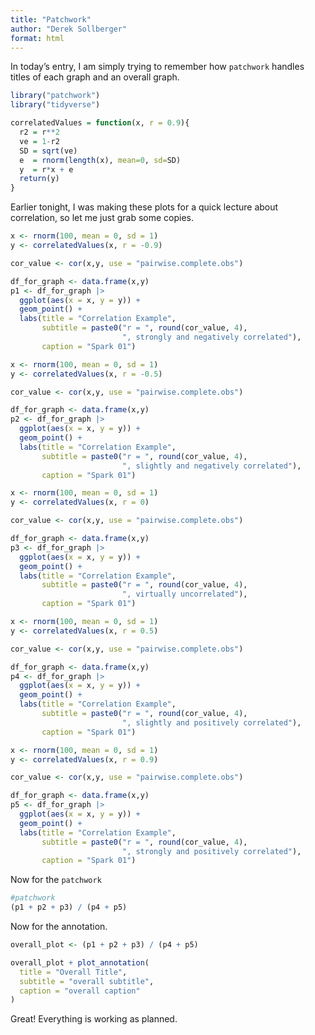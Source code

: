 ```yaml
---
title: "Patchwork"
author: "Derek Sollberger"
format: html
---
```


In today's entry, I am simply trying to remember how `patchwork` handles titles of each graph and an overall graph.

```r
library("patchwork")
library("tidyverse")

correlatedValues = function(x, r = 0.9){
  r2 = r**2
  ve = 1-r2
  SD = sqrt(ve)
  e  = rnorm(length(x), mean=0, sd=SD)
  y  = r*x + e
  return(y)
}
```

Earlier tonight, I was making these plots for a quick lecture about correlation, so let me just grab some copies.

```r
x <- rnorm(100, mean = 0, sd = 1)
y <- correlatedValues(x, r = -0.9)

cor_value <- cor(x,y, use = "pairwise.complete.obs")

df_for_graph <- data.frame(x,y)
p1 <- df_for_graph |>
  ggplot(aes(x = x, y = y)) +
  geom_point() +
  labs(title = "Correlation Example",
       subtitle = paste0("r = ", round(cor_value, 4), 
                         ", strongly and negatively correlated"),
       caption = "Spark 01")
```

```r
x <- rnorm(100, mean = 0, sd = 1)
y <- correlatedValues(x, r = -0.5)

cor_value <- cor(x,y, use = "pairwise.complete.obs")

df_for_graph <- data.frame(x,y)
p2 <- df_for_graph |>
  ggplot(aes(x = x, y = y)) +
  geom_point() +
  labs(title = "Correlation Example",
       subtitle = paste0("r = ", round(cor_value, 4), 
                         ", slightly and negatively correlated"),
       caption = "Spark 01")
```

```r
x <- rnorm(100, mean = 0, sd = 1)
y <- correlatedValues(x, r = 0)

cor_value <- cor(x,y, use = "pairwise.complete.obs")

df_for_graph <- data.frame(x,y)
p3 <- df_for_graph |>
  ggplot(aes(x = x, y = y)) +
  geom_point() +
  labs(title = "Correlation Example",
       subtitle = paste0("r = ", round(cor_value, 4), 
                         ", virtually uncorrelated"),
       caption = "Spark 01")
```

```r
x <- rnorm(100, mean = 0, sd = 1)
y <- correlatedValues(x, r = 0.5)

cor_value <- cor(x,y, use = "pairwise.complete.obs")

df_for_graph <- data.frame(x,y)
p4 <- df_for_graph |>
  ggplot(aes(x = x, y = y)) +
  geom_point() +
  labs(title = "Correlation Example",
       subtitle = paste0("r = ", round(cor_value, 4), 
                         ", slightly and positively correlated"),
       caption = "Spark 01")
```

```r
x <- rnorm(100, mean = 0, sd = 1)
y <- correlatedValues(x, r = 0.9)

cor_value <- cor(x,y, use = "pairwise.complete.obs")

df_for_graph <- data.frame(x,y)
p5 <- df_for_graph |>
  ggplot(aes(x = x, y = y)) +
  geom_point() +
  labs(title = "Correlation Example",
       subtitle = paste0("r = ", round(cor_value, 4), 
                         ", strongly and positively correlated"),
       caption = "Spark 01")
```

Now for the `patchwork`

```r
#patchwork
(p1 + p2 + p3) / (p4 + p5)
```

Now for the annotation.

```r
overall_plot <- (p1 + p2 + p3) / (p4 + p5)

overall_plot + plot_annotation(
  title = "Overall Title",
  subtitle = "overall subtitle",
  caption = "overall caption"
)
```

Great!  Everything is working as planned.